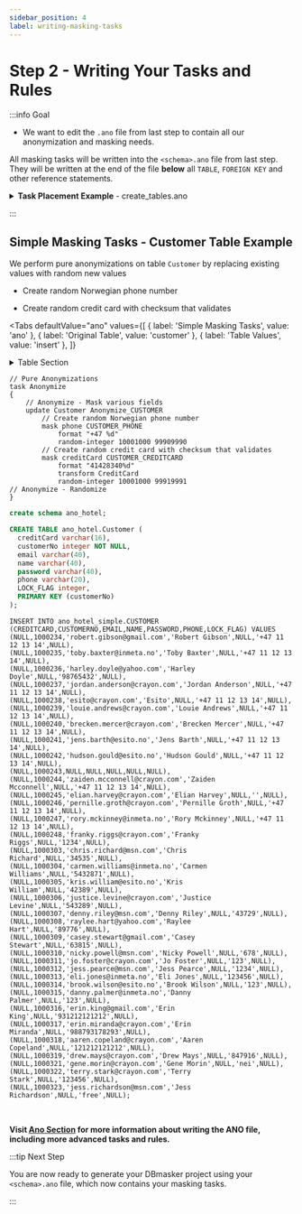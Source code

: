 ```yaml
---
sidebar_position: 4
label: writing-masking-tasks
---
```


# Step 2 - Writing Your Tasks and Rules

:::info Goal

- We want to edit the `.ano` file from last step to contain all our anonymization and masking needs.

All masking tasks will be written into the `<schema>.ano` file from last step. They will be written at the end of the file **below** all `TABLE`, `FOREIGN KEY` and other reference statements.

<details><summary><b>Task Placement Example</b> - create_tables.ano </summary>
<p>

```
table Room
	column ...
table RoomCategory
	column ...

foreign-key
   ...
   ...

/*
Here you need to add your tasks and anonymizations.

task MyTaskName
{
    // Anonymize - Mask various fields
    update CUSTOMER Anonymize_CUSTOMER
		// Create random name from list of firstnames and lastnames
        mask FULLNAME CUSTOMER_FULLNAME
            format "%s %s"
            file src/main/resources/firstname.txt random-order
            file src/main/resources/lastname.txt random-order
		// Create random Norwegian phone number
		mask PHONE CUSTOMER_PHONE
			format "+47 %d"
			random-integer 10001000 99909990
        // Create random credit card with checksum that validates
        mask CREDITCARD CUSTOMER_CREDITCARD
            format "41428340%d"
            transform CreditCard    // Run the CreditCard transformation to set correct checksum digits
            random-integer 10001000 99919991
}
*/
```

</p>
</details>

:::

## Simple Masking Tasks - Customer Table Example

We perform pure anonymizations on table `Customer` by replacing existing values with random new values

- Create random Norwegian phone number

- Create random credit card with checksum that validates


<Tabs
  defaultValue="ano"
  values={[
    { label: 'Simple Masking Tasks', value: 'ano' },
	{ label: 'Original Table', value: 'customer' },
	{ label: 'Table Values', value: 'insert' },
  ]}
>

<TabItem value="ano">

<details><summary>Table Section </summary>
<p>

```ano
table Customer
	column text creditCard
		size 16
	column integer customerNo
	column text email
		size 40
	column text name
		size 40
	column text password
		size 40
	column text phone
		size 20
	column integer LOCK_FLAG
	primary-key customerNo
```

</p>
</details>

```ano
// Pure Anonymizations
task Anonymize
{
	// Anonymize - Mask various fields
	update Customer Anonymize_CUSTOMER
		// Create random Norwegian phone number
		mask phone CUSTOMER_PHONE
			format "+47 %d"
			random-integer 10001000 99909990
		// Create random credit card with checksum that validates
		mask creditCard CUSTOMER_CREDITCARD
			format "41428340%d"
			transform CreditCard
			random-integer 10001000 99919991
// Anonymize - Randomize
}
```

</TabItem>

<TabItem value="customer">

```sql
create schema ano_hotel;

CREATE TABLE ano_hotel.Customer (
  creditCard varchar(16),
  customerNo integer NOT NULL,
  email varchar(40),
  name varchar(40),
  password varchar(40),
  phone varchar(20),
  LOCK_FLAG integer,
  PRIMARY KEY (customerNo)
);
```

</TabItem>

<TabItem value="insert">

```
INSERT INTO ano_hotel_simple.CUSTOMER (CREDITCARD,CUSTOMERNO,EMAIL,NAME,PASSWORD,PHONE,LOCK_FLAG) VALUES
(NULL,1000234,'robert.gibson@gmail.com','Robert Gibson',NULL,'+47 11 12 13 14',NULL),
(NULL,1000235,'toby.baxter@inmeta.no','Toby Baxter',NULL,'+47 11 12 13 14',NULL),
(NULL,1000236,'harley.doyle@yahoo.com','Harley Doyle',NULL,'98765432',NULL),
(NULL,1000237,'jordan.anderson@crayon.com','Jordan Anderson',NULL,'+47 11 12 13 14',NULL),
(NULL,1000238,'esito@crayon.com','Esito',NULL,'+47 11 12 13 14',NULL),
(NULL,1000239,'louie.andrews@crayon.com','Louie Andrews',NULL,'+47 11 12 13 14',NULL),
(NULL,1000240,'brecken.mercer@crayon.com','Brecken Mercer',NULL,'+47 11 12 13 14',NULL),
(NULL,1000241,'jens.barth@esito.no','Jens Barth',NULL,'+47 11 12 13 14',NULL),
(NULL,1000242,'hudson.gould@esito.no','Hudson Gould',NULL,'+47 11 12 13 14',NULL),
(NULL,1000243,NULL,NULL,NULL,NULL,NULL),
(NULL,1000244,'zaiden.mcconnell@crayon.com','Zaiden Mcconnell',NULL,'+47 11 12 13 14',NULL),
(NULL,1000245,'elian.harvey@crayon.com','Elian Harvey',NULL,'',NULL),
(NULL,1000246,'pernille.groth@crayon.com','Pernille Groth',NULL,'+47 11 12 13 14',NULL),
(NULL,1000247,'rory.mckinney@inmeta.no','Rory Mckinney',NULL,'+47 11 12 13 14',NULL),
(NULL,1000248,'franky.riggs@crayon.com','Franky Riggs',NULL,'1234',NULL),
(NULL,1000303,'chris.richard@msn.com','Chris Richard',NULL,'34535',NULL),
(NULL,1000304,'carmen.williams@inmeta.no','Carmen Williams',NULL,'5432871',NULL),
(NULL,1000305,'kris.william@esito.no','Kris William',NULL,'42389',NULL),
(NULL,1000306,'justice.levine@crayon.com','Justice Levine',NULL,'543289',NULL),
(NULL,1000307,'denny.riley@msn.com','Denny Riley',NULL,'43729',NULL),
(NULL,1000308,'raylee.hart@yahoo.com','Raylee Hart',NULL,'89776',NULL),
(NULL,1000309,'casey.stewart@gmail.com','Casey Stewart',NULL,'63815',NULL),
(NULL,1000310,'nicky.powell@msn.com','Nicky Powell',NULL,'678',NULL),
(NULL,1000311,'jo.foster@crayon.com','Jo Foster',NULL,'123',NULL),
(NULL,1000312,'jess.pearce@msn.com','Jess Pearce',NULL,'1234',NULL),
(NULL,1000313,'eli.jones@inmeta.no','Eli Jones',NULL,'123456',NULL),
(NULL,1000314,'brook.wilson@esito.no','Brook Wilson',NULL,'123',NULL),
(NULL,1000315,'danny.palmer@inmeta.no','Danny Palmer',NULL,'123',NULL),
(NULL,1000316,'erin.king@gmail.com','Erin King',NULL,'931212121212',NULL),
(NULL,1000317,'erin.miranda@crayon.com','Erin Miranda',NULL,'988793178293',NULL),
(NULL,1000318,'aaren.copeland@crayon.com','Aaren Copeland',NULL,'121212121212',NULL),
(NULL,1000319,'drew.mays@crayon.com','Drew Mays',NULL,'847916',NULL),
(NULL,1000321,'gene.morin@crayon.com','Gene Morin',NULL,'nei',NULL),
(NULL,1000322,'terry.stark@crayon.com','Terry Stark',NULL,'123456',NULL),
(NULL,1000323,'jess.richardson@msn.com','Jess Richardson',NULL,'free',NULL);
```

</TabItem>

</Tabs>

&nbsp;

**Visit [Ano Section](#) for more information about writing the ANO file, including more advanced tasks and rules.**

:::tip Next Step

You are now ready to generate your DBmasker project using your `<schema>.ano` file, which now contains your masking tasks.

:::
